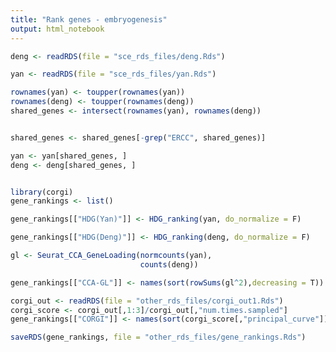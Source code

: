```yaml
---
title: "Rank genes - embryogenesis"
output: html_notebook
---
```


```r
deng <- readRDS(file = "sce_rds_files/deng.Rds")

yan <- readRDS(file = "sce_rds_files/yan.Rds")

rownames(yan) <- toupper(rownames(yan))
rownames(deng) <- toupper(rownames(deng))
shared_genes <- intersect(rownames(yan), rownames(deng))


shared_genes <- shared_genes[-grep("ERCC", shared_genes)]

yan <- yan[shared_genes, ]
deng <- deng[shared_genes, ]


library(corgi)
gene_rankings <- list()
```


```r
gene_rankings[["HDG(Yan)"]] <- HDG_ranking(yan, do_normalize = F)
```

```r
gene_rankings[["HDG(Deng)"]] <- HDG_ranking(deng, do_normalize = F)
```


```r
gl <- Seurat_CCA_GeneLoading(normcounts(yan),
                             counts(deng))

```


```r
gene_rankings[["CCA-GL"]] <- names(sort(rowSums(gl^2),decreasing = T))

corgi_out <- readRDS(file = "other_rds_files/corgi_out1.Rds")
corgi_score <- corgi_out[,1:3]/corgi_out[,"num.times.sampled"]
gene_rankings[["CORGI"]] <- names(sort(corgi_score[,"principal_curve"]))

saveRDS(gene_rankings, file = "other_rds_files/gene_rankings.Rds")
```

